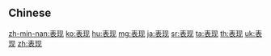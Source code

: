{{also|表現}}
==Chinese==
{{zh-see|表現}}

[[zh-min-nan:表现]]
[[ko:表现]]
[[hu:表现]]
[[mg:表现]]
[[ja:表现]]
[[sr:表现]]
[[ta:表现]]
[[th:表现]]
[[uk:表现]]
[[zh:表现]]